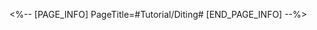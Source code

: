 <%-- [PAGE_INFO]
PageTitle=#Tutorial/Diting#
[END_PAGE_INFO] --%>
{{Tutorial
|sort      = 601702
|title     = Diting
|subtitle  = 
|type      = Adventure
|about     = 
|image1    = Tutorial Diting 1.png{{subst:void|<!--$UPLOAD:<<SpriteOutput/TutorialPic/TutorialPage_601702.png>-<Tutorial Diting 1.png>>}}
|text1     = An ingenium dog crafted by the Artisanship Commission. Use its {{Color|h|nobold=1|Locality Probe}} feature to find suspicious odors and traces.
}}